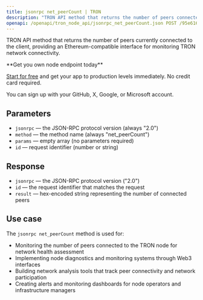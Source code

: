 ```yaml
---
title: jsonrpc net_peerCount | TRON
description: "TRON API method that returns the number of peers connected to the client. This method provides Ethereum-compatible interface for TRON blockchain."
openapi: /openapi/tron_node_api/jsonrpc_net_peerCount.json POST /95e61622bf6a8af293978377718e3b77/jsonrpc
---
```


TRON API method that returns the number of peers currently connected to the client, providing an Ethereum-compatible interface for monitoring TRON network connectivity.

<Check>
**Get you own node endpoint today**

[Start for free](https://console.chainstack.com/) and get your app to production levels immediately. No credit card required.

You can sign up with your GitHub, X, Google, or Microsoft account.
</Check>

## Parameters

* `jsonrpc` — the JSON-RPC protocol version (always "2.0")
* `method` — the method name (always "net_peerCount")
* `params` — empty array (no parameters required)
* `id` — request identifier (number or string)

## Response

* `jsonrpc` — the JSON-RPC protocol version ("2.0")
* `id` — the request identifier that matches the request
* `result` — hex-encoded string representing the number of connected peers

## Use case

The `jsonrpc net_peerCount` method is used for:

* Monitoring the number of peers connected to the TRON node for network health assessment
* Implementing node diagnostics and monitoring systems through Web3 interfaces
* Building network analysis tools that track peer connectivity and network participation
* Creating alerts and monitoring dashboards for node operators and infrastructure managers
